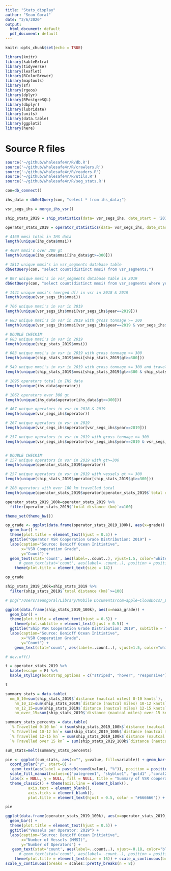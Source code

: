 ```yaml
---
title: "Stats_display"
author: "Sean Goral"
date: "2/6/2020"
output:
  html_document: default
  pdf_document: default
---
```


```r
knitr::opts_chunk$set(echo = TRUE)
```

```r
library(knitr)
library(kableExtra)
library(tidyverse)
library(leaflet)
library(RColorBrewer)
library(maptools)
library(sf)
library(rgeos)
library(dplyr)
library(RPostgreSQL)
library(dbplyr)
library(lubridate)
library(units)
library(data.table)
library(ggplot2)
library(here)
```

# Source R files
```r
source('~/github/whalesafe4r/R/db.R')
source('~/github/whalesafe4r/R/crawlers.R')
source('~/github/whalesafe4r/R/readers.R')
source('~/github/whalesafe4r/R/utils.R')
source('~/github/whalesafe4r/R/seg_stats.R')
```

```r
con=db_connect()

ihs_data = dbGetQuery(con, "select * from ihs_data;")

vsr_segs_ihs = merge_ihs_vsr()

```

```r

ship_stats_2019 = ship_statistics(data= vsr_segs_ihs, date_start = '2019-01-01', date_end = '2019-12-31', tonnage = 300)

operator_stats_2019 = operator_statistics(data= vsr_segs_ihs, date_start = '2019-01-01', date_end = '2019-12-31', tonnage = 300) 

```

```r
# 4160 mmsi total in IHS data
length(unique(ihs_data$mmsi))

# 4094 mmsi's over 300 gt
length(unique(ihs_data$mmsi[ihs_data$gt>=300]))

# 1812 unique mmsi's in vsr_segments database table
dbGetQuery(con, "select count(distinct mmsi) from vsr_segments;")

# 897 unique mmsi's in vsr_segments database table in 2019
dbGetQuery(con, "select count(distinct mmsi) from vsr_segments where year = 2019;")

# 1441 unique mmsi's (merged df) in vsr in 2018 & 2019
length(unique(vsr_segs_ihs$mmsi))

# 706 unique mmsi's in vsr in 2019
length(unique(vsr_segs_ihs$mmsi[vsr_segs_ihs$year==2019]))

# 683 unique mmsi's in vsr in 2019 with gross tonnage >= 300
length(unique(vsr_segs_ihs$mmsi[vsr_segs_ihs$year==2019 & vsr_segs_ihs$gt>=300]))

# DOUBLE CHECKIN'
# 683 unique mmsi's in vsr in 2019
length(unique(ship_stats_2019$mmsi))

# 683 unique mmsi's in vsr in 2019 with gross tonnage >= 300
length(unique(ship_stats_2019$mmsi[ship_stats_2019$gt>=300]))

# 549 unique mmsi's in vsr in 2019 with gross tonnage >= 300 and travelled >= 100 km
length(unique(ship_stats_2019$mmsi[ship_stats_2019$gt>=300 & ship_stats_2019$`total distance (km)`>=100]))


```

```r
# 1095 operators total in IHS data
length(unique(ihs_data$operator))

# 1062 operators over 300 gt
length(unique(ihs_data$operator[ihs_data$gt>=300]))

# 467 unique operators in vsr in 2018 & 2019
length(unique(vsr_segs_ihs$operator))

# 267 unique operators in vsr in 2019
length(unique(vsr_segs_ihs$operator[vsr_segs_ihs$year==2019]))

# 257 unique operators in vsr in 2019 with gross tonnage >= 300
length(unique(vsr_segs_ihs$operator[vsr_segs_ihs$year==2019 & vsr_segs_ihs$gt>=300]))


# DOUBLE CHECKIN'
# 257 unique operators in vsr in 2019 with gt>=300
length(unique(operator_stats_2019$operator))

# 257 unique operators in vsr in 2019 with vessels gt >= 300
length(unique(ship_stats_2019$operator[ship_stats_2019$gt>=300]))

# 208 operators with over 100 km travelled total
length(unique(operator_stats_2019$operator[operator_stats_2019$`total distance (km)`>=100]))

```

```r

operator_stats_2019_100k=operator_stats_2019 %>% 
  filter(operator_stats_2019$`total distance (km)`>=100)

theme_set(theme_bw()) 

op_grade <- ggplot(data.frame(operator_stats_2019_100k), aes(x=grade)) +
  geom_bar() +  
  theme(plot.title = element_text(hjust = 0.5)) + 
  ggtitle("Operator VSR Cooperation Grade Distribution: 2019") + 
  labs(caption="Source: Benioff Ocean Initiative",
       x="VSR Cooperation Grade",
       y="Count") +
  geom_text(stat='count', aes(label=..count..), vjust=1.5, color="white")+
      # geom_text(stat='count', aes(label=..count..), position = position_stack(vjust = 0.5),size=4, color = "white") + 
    theme(plot.title = element_text(size = 14))

op_grade

```

```r

ship_stats_2019_100k=ship_stats_2019 %>% 
  filter(ship_stats_2019$`total distance (km)`>=100)

# png("/Users/seangoral/Library/Mobile Documents/com~apple~CloudDocs/_Benioff_SRA_Limited/100kHighRes150dpi2.png", units="px", width=1200, height=800, res=150)

ggplot(data.frame(ship_stats_2019_100k), aes(x=noaa_grade)) +
  geom_bar() +  
  theme(plot.title = element_text(hjust = 0.5)) + 
    theme(plot.subtitle = element_text(hjust = 0.5)) +
  ggtitle("Ship VSR Cooperation Grade Distribution: 2019", subtitle = "Modified NOAA Rubric") + 
  labs(caption="Source: Benioff Ocean Initiative",
       x="VSR Cooperation Grade",
       y="Count") +
    geom_text(stat='count', aes(label=..count..), vjust=1.5, color="white")

# dev.off()

```




```r

t = operator_stats_2019 %>% 
  kable(escape = F) %>%
  kable_styling(bootstrap_options = c("striped", "hover", "responsive")) 

t
```

```r

summary_stats = data.table(  
  nm_0_10=sum(ship_stats_2019$`distance (nautcal miles) 0-10 knots`),
    nm_10_12=sum(ship_stats_2019$`distance (nautcal miles) 10-12 knots`),
    nm_12_15=sum(ship_stats_2019$`distance (nautcal miles) 12-15 knots`),
    nm_over_15=sum(ship_stats_2019$`distance (nautcal miles) over 15 knots`))

summary_stats_percents = data.table(  
  `% Travelled 0-10 kn` = (sum(ship_stats_2019_100k$`distance (nautcal miles) 0-10 knots`)/sum(ship_stats_2019_100k$`total distance (nautcal miles)`)*100),
  `% Travelled 10-12 kn`= sum(ship_stats_2019_100k$`distance (nautcal miles) 10-12 knots`)/sum(ship_stats_2019_100k$`total distance (nautcal miles)`)*100,
  `% Travelled 12-15 kn` = sum(ship_stats_2019_100k$`distance (nautcal miles) 12-15 knots`)/sum(ship_stats_2019_100k$`total distance (nautcal miles)`)*100,
  `% Travelled over 15 kn` = sum(ship_stats_2019_100k$`distance (nautcal miles) over 15 knots`)/sum(ship_stats_2019_100k$`total distance (nautcal miles)`)*100)

sum_stats=melt(summary_stats_percents)
```

```r

pie <- ggplot(sum_stats, aes(x="", y=value, fill=variable)) + geom_bar(stat="identity", width=1) + 
  coord_polar("y", start=0) +
   geom_text(aes(label = paste0(round(value), "%")), position = position_stack(vjust = 0.5)) +
  scale_fill_manual(values=c("palegreen1", "skyblue1", "gold1" ,"coral2")) + 
  labs(x = NULL, y = NULL, fill = NULL, title = "Summary of VSR cooperation for 2019") + 
  theme_classic() + theme(axis.line = element_blank(),
          axis.text = element_blank(),
          axis.ticks = element_blank(),
          plot.title = element_text(hjust = 0.5, color = "#666666")) +  theme(plot.title = element_text(hjust = -0.5)) + theme(plot.title = element_text(size = 16))

pie
```

```r

ggplot(data.frame(operator_stats_2019_100k), aes(x=operator_stats_2019_100k$number_of_distinct_mmsi)) +
  geom_bar() +  
  theme(plot.title = element_text(hjust = 0.5)) + 
  ggtitle("Vessels per Operator: 2019") + 
  labs(caption="Source: Benioff Ocean Initiative",
       x="Number of Vessels (MMSI)",
       y="Number of Operators") +
   geom_text(stat='count', aes(label=..count..), vjust=-0.18, color="black")+
      # geom_text(stat='count', aes(label=..count..), position = position_stack(vjust = 0.5),size=4, color = "white") + 
    theme(plot.title = element_text(size = 16)) + scale_x_continuous(breaks = scales::pretty_breaks(n = 22)) +
scale_y_continuous(breaks = scales::pretty_breaks(n = 8))

```

